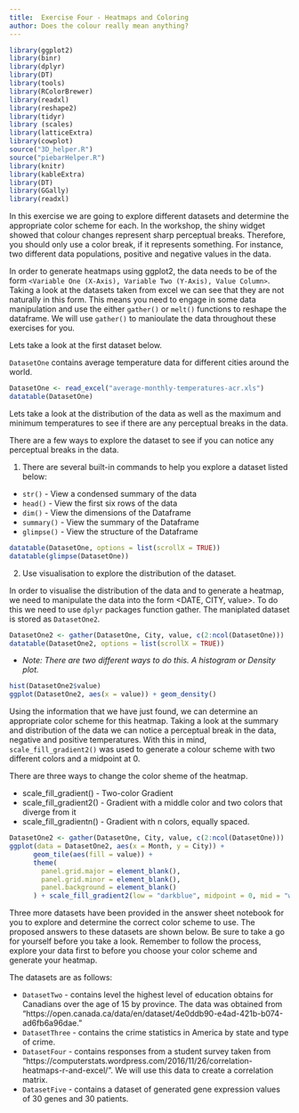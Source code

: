 ```yaml
---
title:  Exercise Four - Heatmaps and Coloring
author: Does the colour really mean anything?
---
```


<style>
.main-container {
  max-width: 1800px !important;
  margin-left: auto;
  margin-right: auto;
}
</style>

```r
library(ggplot2)
library(binr)
library(dplyr)
library(DT)
library(tools)
library(RColorBrewer)
library(readxl)
library(reshape2)
library(tidyr)
library (scales)
library(latticeExtra)
library(cowplot)
source("3D_helper.R")
source("piebarHelper.R")
library(knitr)
library(kableExtra)
library(DT)
library(GGally)
library(readxl)
```

In this exercise we are going to explore different datasets and determine the appropriate color scheme for each. In the workshop, the shiny widget showed that colour changes represent sharp perceptual breaks. Therefore, you should only use a color break, if it represents something. For instance, two different data populations, positive and negative values in the data. 

In order to generate heatmaps using ggplot2, the data needs to be of the form `<Variable One (X-Axis), Variable Two (Y-Axis), Value Column>`. Taking a look at the datasets taken from excel we can see that they are not naturally in this form. This means you need to engage in some data manipulation and use the either `gather()` or `melt()` functions to reshape the dataframe. We will use `gather()` to manioulate the data throughout these exercises for you. 

Lets take a look at the first dataset below. 

`DatasetOne` contains average temperature data for different cities around the world.

```r
DatasetOne <- read_excel("average-monthly-temperatures-acr.xls")
datatable(DatasetOne)
```
Lets take a look at the distribution of the data as well as the maximum and minimum temperatures to see if there are any perceptual breaks in the data.

There are a few ways to explore the dataset to see if you can notice any perceptual breaks in the data.

\pagebreak 

1. There are several built-in commands to help you explore a dataset listed below:

* `str()` - View a condensed summary of the data 
* `head()` - View the first six rows of the data 
* `dim()` - View the dimensions of the Dataframe 
* `summary()` - View the summary of the Dataframe 
* `glimpse()` - View the structure of the Dataframe 

``` r
datatable(DatasetOne, options = list(scrollX = TRUE))
datatable(glimpse(DatasetOne))

```

2. Use visualisation to explore the distribution of the dataset. 

In order to visualise the distribution of the data and to generate a heatmap, we need to manipulate the data into the form <DATE, CITY, value>. To do this we need to use `dplyr` packages function gather. The maniplated dataset is stored as `DatasetOne2`. 

```r
DatasetOne2 <- gather(DatasetOne, City, value, c(2:ncol(DatasetOne)))
datatable(DatasetOne2, options = list(scrollX = TRUE))
```

- *Note: There are two different ways to do this. A histogram or Density plot.*

```r
hist(DatasetOne2$value)
ggplot(DatasetOne2, aes(x = value)) + geom_density()
```

Using the information that we have just found, we can determine an appropriate color scheme for this heatmap. Taking a look at the summary and distribution of the data we can notice a perceptual break in the data, negative and positive temperatures. With this in mind, `scale_fill_gradient2()` was used to generate a colour scheme with two different colors and a midpoint at 0.

There are three ways to change the color sheme of the heatmap. 

* scale_fill_gradient() - Two-color Gradient 
* scale_fill_gradient2() - Gradient with a middle color and two colors that diverge from it 
* scale_fill_gradientn() - Gradient with n colors, equally spaced. 

```r

DatasetOne2 <- gather(DatasetOne, City, value, c(2:ncol(DatasetOne)))
ggplot(data = DatasetOne2, aes(x = Month, y = City)) +
      geom_tile(aes(fill = value)) +
      theme(
        panel.grid.major = element_blank(),
        panel.grid.minor = element_blank(),
        panel.background = element_blank()
      ) + scale_fill_gradient2(low = "darkblue", midpoint = 0, mid = "white", high = "darkred")

```

Three more datasets have been provided in the answer sheet notebook for you to explore and determine the correct color scheme to use. The proposed answers to these datasets are shown below. Be sure to take a go for yourself before you take a look. Remember to follow the process, explore your data first to before you choose your color scheme and generate your heatmap.  

The datasets are as follows:

* `DatasetTwo` -  contains level the highest level of education obtains for Canadians over the age of 15 by province. The data was obtained from "https://open.canada.ca/data/en/dataset/4e0ddb90-e4ad-421b-b074-ad6fb6a96dae. "
* `DatasetThree` -  contains the crime statistics in America by state and type of crime. \newline
* `DatasetFour` - contains responses from a student survey taken from "https://computerstats.wordpress.com/2016/11/26/correlation-heatmaps-r-and-excel/". We will use this data to create a correlation matrix. 
* `DatasetFive` - contains a dataset of generated gene expression values of 30 genes and 30 patients. 

